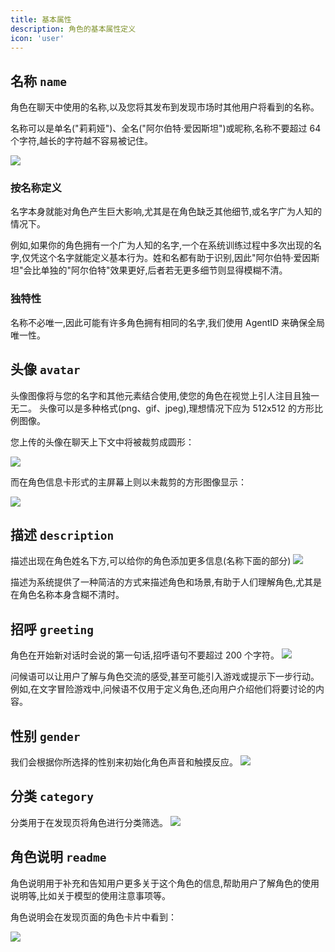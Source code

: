 ```yaml
---
title: 基本属性
description: 角色的基本属性定义
icon: 'user'
---
```


## 名称 `name`

<ParamField path="name" type="string" required>
  角色在聊天中使用的名称,以及您将其发布到发现市场时其他用户将看到的名称。
</ParamField>

名称可以是单名("莉莉娅")、全名("阿尔伯特·爱因斯坦")或昵称,名称不要超过 64 个字符,越长的字符越不容易被记住。

<Frame>
  <img src="https://oss.vidol.chat/assets/613445d55d376eb45fb94ae13f3834ff.webp" />
</Frame>

### 按名称定义

名字本身就能对角色产生巨大影响,尤其是在角色缺乏其他细节,或名字广为人知的情况下。

例如,如果你的角色拥有一个广为人知的名字,一个在系统训练过程中多次出现的名字,仅凭这个名字就能定义基本行为。姓和名都有助于识别,因此"阿尔伯特·爱因斯坦"会比单独的"阿尔伯特"效果更好,后者若无更多细节则显得模糊不清。

### 独特性

名称不必唯一,因此可能有许多角色拥有相同的名字,我们使用 AgentID 来确保全局唯一性。

## 头像 `avatar`

<ParamField path="avatar" type="file" required>
  头像图像将与您的名字和其他元素结合使用,使您的角色在视觉上引人注目且独一无二。
</ParamField>

<Info>
头像可以是多种格式(png、gif、jpeg),理想情况下应为 512x512 的方形比例图像。
</Info>

您上传的头像在聊天上下文中将被裁剪成圆形：

<Frame>
  <img src="https://oss.vidol.chat/assets/f84da68d1364ec2dad6985d7f674f4c0.webp" />
</Frame>

而在角色信息卡形式的主屏幕上则以未裁剪的方形图像显示：

<Frame>
  <img src="https://oss.vidol.chat/assets/e8a336d3e05a2cf1522ce5bd7336bde2.webp" />
</Frame>

## 描述 `description`

<ParamField path="description" type="string">
  描述出现在角色姓名下方,可以给你的角色添加更多信息(名称下面的部分)
</ParamField>

<Frame>
  <img src="https://oss.vidol.chat/assets/613445d55d376eb45fb94ae13f3834ff.webp" />
</Frame>

描述为系统提供了一种简洁的方式来描述角色和场景,有助于人们理解角色,尤其是在角色名称本身含糊不清时。

## 招呼 `greeting`

<ParamField path="greeting" type="string">
  角色在开始新对话时会说的第一句话,招呼语句不要超过 200 个字符。
</ParamField>

<Frame>
  <img src="https://oss.vidol.chat/assets/3c257ce957b6775b41d259feda3bb708.webp" />
</Frame>

问候语可以让用户了解与角色交流的感受,甚至可能引入游戏或提示下一步行动。例如,在文字冒险游戏中,问候语不仅用于定义角色,还向用户介绍他们将要讨论的内容。

## 性别 `gender`

<ParamField path="gender" type="string">
  我们会根据你所选择的性别来初始化角色声音和触摸反应。
</ParamField>

<Frame>
  <img src="https://oss.vidol.chat/assets/3f1b96cd1e4acd16e3f300719ca2c675.webp" />
</Frame>

## 分类 `category`

<ParamField path="category" type="string">
  分类用于在发现页将角色进行分类筛选。
</ParamField>

<Frame>
  <img src="https://oss.vidol.chat/assets/ea8a39df376cfb6e9ea6cd335f5c3344.webp" />
</Frame>

## 角色说明 `readme`

<ParamField path="readme" type="string">
  角色说明用于补充和告知用户更多关于这个角色的信息,帮助用户了解角色的使用说明等,比如关于模型的使用注意事项等。
</ParamField>

角色说明会在发现页面的角色卡片中看到：

<Frame>
  <img src="https://oss.vidol.chat/assets/fe2c592398016b42873770aaa3651d97.webp" />
</Frame>
